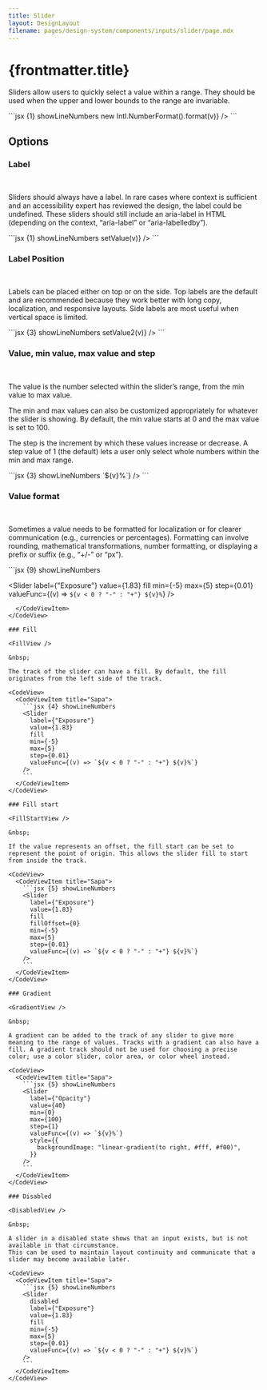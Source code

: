 ```yaml
---
title: Slider
layout: DesignLayout
filename: pages/design-system/components/inputs/slider/page.mdx
---
```



# {frontmatter.title}

Sliders allow users to quickly select a value within a range. They should be used when the upper and lower bounds to the range are invariable.

<MainView />

<CodeView>
  <CodeViewItem title="Sapa">
    ```jsx {1} showLineNumbers
    <Slider
      min={0}
      max={10000}
      step={20}
      value={value}
      onInput={onInput}
      valuePlacement="top"
      label={"Contrast"}
      // eslint-disable-next-line no-undef
      valueFunc={(v) => new Intl.NumberFormat().format(v)}
    />
    ```
  </CodeViewItem>
</CodeView>

## Options

### Label

<OptionsView />

&nbsp;

Sliders should always have a label. In rare cases where context is
sufficient and an accessibility expert has reviewed the design, the
label could be undefined. These sliders should still include an
aria-label in HTML (depending on the context, “aria-label” or
“aria-labelledby”).

<CodeView>
  <CodeViewItem title="Sapa">
    ```jsx {1} showLineNumbers
    <Slider
      label={"Contrast"}
      value={value}
      max={10000}
      step={20}
      onInput={(v) => setValue(v)}
    />
    ```
  </CodeViewItem>
</CodeView>

### Label Position

<LabelPositionView />

&nbsp;

Labels can be placed either on top or on the side. Top labels are the
default and are recommended because they work better with long copy,
localization, and responsive layouts. Side labels are most useful when
vertical space is limited.

<CodeView>
  <CodeViewItem title="Sapa">
    ```jsx {3} showLineNumbers
    <Slider
      label={"Contrast"}
      labelPosition="side"
      value={value2}
      max={10000}
      step={20}
      onInput={(v) => setValue2(v)}
    />
    ```
  </CodeViewItem>
</CodeView>

### Value, min value, max value and step

<MinMaxView />

&nbsp;

The value is the number selected within the slider’s range, from the
min value to max value.

The min and max values can also be customized appropriately for
whatever the slider is showing. By default, the min value starts at 0
and the max value is set to 100.

The step is the increment by which these values increase or decrease.
A step value of 1 (the default) lets a user only select whole numbers
within the min and max range.

<CodeView>
  <CodeViewItem title="Sapa">
    ```jsx {3} showLineNumbers
    <Slider
      label={"Contrast"}
      value={40}
      fill
      min={0}
      max={100}
      step={1}
      valueFunc={(v) => `${v}%`}
    />
    ```
  </CodeViewItem>
</CodeView>

### Value format

<ValueFormatView />

&nbsp;

Sometimes a value needs to be formatted for localization or for
clearer communication (e.g., currencies or percentages). Formatting
can involve rounding, mathematical transformations, number formatting,
or displaying a prefix or suffix (e.g., “+/-” or “px”).

<CodeView>
  <CodeViewItem title="Sapa">
```jsx {9} showLineNumbers

<Slider
    label={"Exposure"}
    value={1.83}
    fill
    min={-5}
    max={5}
    step={0.01}
    valueFunc={(v) => `${v < 0 ? "-" : "+"} ${v}%`}
/>
```
  </CodeViewItem>
</CodeView>

### Fill

<FillView />

&nbsp;

The track of the slider can have a fill. By default, the fill
originates from the left side of the track.

<CodeView>
  <CodeViewItem title="Sapa">
    ```jsx {4} showLineNumbers
    <Slider
      label={"Exposure"}
      value={1.83}
      fill
      min={-5}
      max={5}
      step={0.01}
      valueFunc={(v) => `${v < 0 ? "-" : "+"} ${v}%`}
    />
    ```
  </CodeViewItem>
</CodeView>

### Fill start

<FillStartView />

&nbsp;

If the value represents an offset, the fill start can be set to
represent the point of origin. This allows the slider fill to start
from inside the track.

<CodeView>
  <CodeViewItem title="Sapa">
    ```jsx {5} showLineNumbers
    <Slider
      label={"Exposure"}
      value={1.83}
      fill
      fillOffset={0}
      min={-5}
      max={5}
      step={0.01}
      valueFunc={(v) => `${v < 0 ? "-" : "+"} ${v}%`}
    />
    ```
  </CodeViewItem>
</CodeView>

### Gradient

<GradientView />

&nbsp;

A gradient can be added to the track of any slider to give more
meaning to the range of values. Tracks with a gradient can also have a
fill. A gradient track should not be used for choosing a precise
color; use a color slider, color area, or color wheel instead.

<CodeView>
  <CodeViewItem title="Sapa">
    ```jsx {5} showLineNumbers
    <Slider
      label={"Opacity"}
      value={40}
      min={0}
      max={100}
      step={1}
      valueFunc={(v) => `${v}%`}
      style={{
        backgroundImage: "linear-gradient(to right, #fff, #f00)",
      }}
    />
    ```
  </CodeViewItem>
</CodeView>

### Disabled

<DisabledView />

&nbsp;

A slider in a disabled state shows that an input exists, but is not available in that circumstance.
This can be used to maintain layout continuity and communicate that a slider may become available later.

<CodeView>
  <CodeViewItem title="Sapa">
    ```jsx {5} showLineNumbers
    <Slider
      disabled
      label={"Exposure"}
      value={1.83}
      fill
      min={-5}
      max={5}
      step={0.01}
      valueFunc={(v) => `${v < 0 ? "-" : "+"} ${v}%`}
    />
    ```
  </CodeViewItem>
</CodeView>
